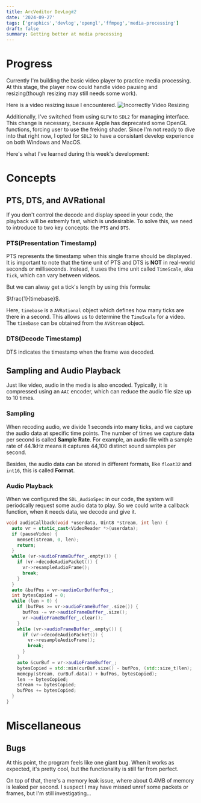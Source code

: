 ```yaml
---
title: ArcVeditor DevLog#2
date: '2024-09-27'
tags: ['graphics','devlog','opengl','ffmpeg','media-processing']
draft: false
summary: Getting better at media processing
---
```


# Progress

Currently I'm building the basic video player to practice media processing.
At this stage, the player now could handle video pausing and resizing(though resizing may still needs some work).

Here is a video resizing issue I encountered.
![Incorrectly Video Resizing](/static/images/devlog/incorrect-resize.png)


Additionally, I've switched from using `GLFW` to `SDL2` for managing interface.
This change is necessary, because Apple has deprecated some OpenGL functions, forcing user
to use the freking shader. Since I'm not ready to dive into that right now,
I opted for `SDL2` to have a consistant develop experience on both Windows and MacOS.

Here's what I've learned during this week's development:

# Concepts

## PTS, DTS, and AVRational

If you don't control the decode and display speed in your code, the playback will be extremly fast,
which is undesirable. To solve this, we need to
introduce to two key concepts: the `PTS` and `DTS`.

### PTS(Presentation Timestamp)

PTS represents the timestamp when this single frame should be displayed.
It is important to note that the time unit of PTS and DTS is **NOT** 
in real-world seconds or milliseconds. Instead, it uses the time unit called
`TimeScale`, aka `Tick`, which can vary between videos.

But we can alway get a tick's length by using this formula:

 $\frac{1}{timebase}$.


Here, `timebase` is a `AVRational` object which defines how many ticks are there in a second.
This allows us to determine the `TimeScale` for a video. The `timebase` can be obtained from the `AVStream` object.

### DTS(Decode Timestamp)
DTS indicates the timestamp when the frame was decoded. 


## Sampling and Audio Playback

Just like video, audio in the media is also encoded. Typically, 
it is compressed using an `AAC` encoder, which can reduce the audio file
size up to 10 times.

### Sampling

When recoding audio, we divide 1 seconds into many ticks, and we capture the audio data
at specific time points. The number of times we capture data per second is called **Sample Rate**.
For example, an audio file with a sample rate of 44.1kHz means it captures 44,100 distinct sound samples per second.

Besides, the audio data can be stored in different formats, like `float32` and `int16`,
this is called **Format**.

### Audio Playback

When we configured the `SDL_AudioSpec` in our code, the system will periodcally request some audio data to play. So we could write a callback function,
when it needs data, we decode and give it.

```cpp
void audioCallback(void *userdata, Uint8 *stream, int len) {
  auto vr = static_cast<VideoReader *>(userdata);
  if (pauseVideo) {
    memset(stream, 0, len);
    return;
  }
  while (vr->audioFrameBuffer_.empty()) {
    if (vr->decodeAudioPacket()) {
      vr->resampleAudioFrame();
      break;
    }
  }
  auto &bufPos = vr->audioCurBufferPos_;
  int bytesCopied = 0;
  while (len > 0) {
    if (bufPos >= vr->audioFrameBuffer_.size()) {
      bufPos -= vr->audioFrameBuffer_.size();
      vr->audioFrameBuffer_.clear();
    }
    while (vr->audioFrameBuffer_.empty()) {
      if (vr->decodeAudioPacket()) {
        vr->resampleAudioFrame();
        break;
      }
    }
    auto &curBuf = vr->audioFrameBuffer_;
    bytesCopied = std::min(curBuf.size() - bufPos, (std::size_t)len);
    memcpy(stream, curBuf.data() + bufPos, bytesCopied);
    len -= bytesCopied;
    stream += bytesCopied;
    bufPos += bytesCopied;
  }
}
```

# Miscellaneous

## Bugs
At this point, the program feels like one giant bug. When it works as expected, it's pretty cool, but the functionality is still far from perfect.


On top of that, there's a memory leak issue, where about 0.4MB of memory is leaked per second. I suspect I may have missed unref some packets or frames, but I'm still investigating…


